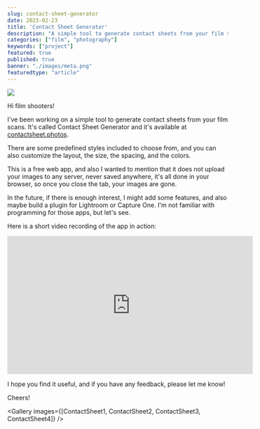 ```yaml
---
slug: contact-sheet-generator
date: 2023-02-23
title: 'Contact Sheet Generator'
description: "A simple tool to generate contact sheets from your film scans."
categories: ["film", "photography"]
keywords: ["project"]
featured: true
published: true
banner: "./images/meta.png"
featuredtype: "article"
---
```



<img src={Screenshot} />

Hi film shooters!

I've been working on a simple tool to generate contact sheets from your film scans.
It's called Contact Sheet Generator and it's available at [contactsheet.photos](https://contactsheet.photos).

There are some predefined styles included to choose from, and you can also customize the layout, the size, the spacing, and the colors.

This is a free web app, and also I wanted to mention that it does not upload your images to any server, never saved anywhere, it's all done in your browser,
so once you close the tab, your images are gone.

In the future, if there is enough interest, I might add some features, and also maybe build a plugin for Lightroom or Capture One. I'm not familiar with programming for those apps, but let's see.

Here is a short video recording of the app in action:

<div class="flex justify-center">
  <iframe width="560" height="315" src="https://www.youtube.com/embed/vOqmo4uHGgU" title="YouTube video player" frameborder="0" allow="accelerometer; autoplay; clipboard-write; encrypted-media; gyroscope; picture-in-picture; web-share" allowfullscreen></iframe>
</div>

I hope you find it useful, and if you have any feedback, please let me know!

Cheers!

<Gallery images={[ContactSheet1, ContactSheet2, ContactSheet3, ContactSheet4]} />